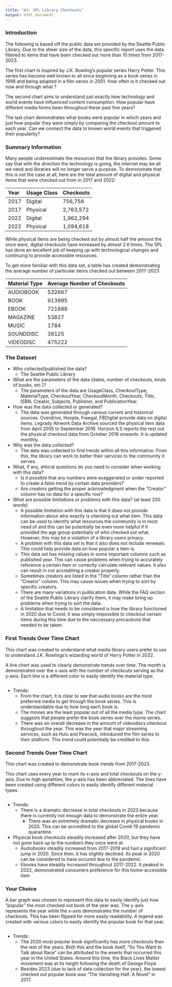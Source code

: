 ```yaml
---
title: "A3: SPL Library Checkouts"
output: html_document
---
```


### Introduction

The following is based off the public data set provided by the Seattle Public Library. Due to the sheer size of the data, this specific report uses the data filtered to items that have been checked out more than 10 times from 2017-2023.

The first chart is inspired by J.K. Rowling's popular series Harry Potter. This series has become well known to all since beginning as a book series in 1998 and being adapted in a film series in 2001. How often is it checked out now and through what ? 

The second chart aims to understand just exactly how technology and world events have influenced content consumption. How popular have different media forms been throughout these past five years?

The last chart demonstrates what books were popular in which years and just how popular they were simply by comparing the checkout amount to each year. Can we connect the data to known world events that triggered their popularity?

### Summary Information

Many people underestimate the resources that the library provides. Some say that with the direction the technology is going, the internet may be all we need and libraries will no longer serve a purpose. To demonstrate that this is not the case at all, here are the total amount of digital and physical items that were checked out from in 2017 and 2022:
  
|Year|Usage Class|Checkouts|
|:---|:---|:---|
2017|Digital|756,756|
2017|Physical|2,763,572|
2022|Digital|1,962,294|
2022|Physical|1,094,618|

While physical items are being checked out by almost half the amount the once were, digital checkouts have increased by almost 2.6 times. The SPL has done an excellent job of keeping up with technological changes and continuing to provide accessible resources. 


To get more familiar with this data set, a table has created demonstrating the average number of particular items checked out between 2017-2023

|Material Type|Average Number of Checkouts|
|:---|:---|
|AUDIOBOOK|532667|
|BOOK|913995|
|EBOOK|721888|
|MAGAZINE|53827|
|MUSIC|1784|
|SOUNDDISC|38125|
|VIDEODISC|475222|


### The Dataset

- Who collected/published the data?  
  - The Seattle Public Library
- What are the parameters of the data (dates, number of checkouts, kinds of books, etc.)?
  - The parameters of the data are UsageClass, CheckoutType, MaterialType, CheckoutYear, CheckoutMonth, Checkouts, Title, ISBN, Creator, Subjects, Publisher, and PublicationYear.
- How was the data collected or generated?  
  - The data was generated through various current and historical sources. Overdrive, Hoopla, Freegal, FBDigital provide data on digital items. Legrady Atrwork Data Archive sourced the physical item data from April 2005 to September 2016. Horizon ILS reports the rest out the physical checkout data from October 2016 onwards. It is updated monthly.
- Why was the data collected?  
  - The data was collected to find trends within all this information. From this, the library can work to better their services to the community it serves.
- What, if any, ethical questions do you need to consider when working with this data? 
  - Is it possible that any numbers were exaggerated or under reported to create a false trend by certain data providers?
  - Are creators getting the proper acknowledgment when the "Creator" column has no data for a specific row?
- What are possible limitations or problems with this data? (at least 200 words)
  - A possible limitation with this data is that it does not provide information about who exactly is checking out what item. This data can be used to identify what resources the community is in most need of and this can be potentially be even more helpful if it provided the age group potentially of who checked out what. However, this may be a violation of a library users privacy. 
  - A problem with this data set is that it also does not include renewals. This could help provide data on how popular a item is.
  - This data set has missing values in some important columns such as published year. This can cause problems when trying to accurately reference a certain item or correctly calculate relevant values. It also can result in not accrediting a creator properly.
  - Sometimes creators are listed in the "Title" column rather than the "Creator" column. This may cause issues when trying to sort by specific creators.
  - There are many variations in publication date. While the FAQ section of the Seattle Public Library clarify them, it may make bring up problems when trying to sort the data.
  - A limitation that needs to be considered is how the library functioned in 2020 due to Covid. It was simply impossible to checkout certain items during this time due to the neccessary precautions that needed to be taken. 

### First Trends Over Time Chart
This chart was created to understand what media library users prefer to use to understand J.K. Rowlings's wizarding world of Harry Potter in 2022.

A line chart was used to clearly demonstrate trends over time. The month is demonstrated over the x-axis with the number of checkouts serving as the y-axis. Each line is a different color to easily identify the material type. 

```r
```

- Trends:
  - From the chart, it is clear to see that audio books are the most preferred media to get through the book series. This is understandable due to how long each book is.
  - The movies are the least popular out of all the media type. The chart suggests that people prefer the book series over the movie series.
  - There was an overall decrease in the amount of videodiscs checkout throughout the year. This was the year that major streaming services, such as Hulu and Peacock, introduced the film series to their platform. This trend could potentially be credited to this.

### Second Trends Over Time Chart

This chart was created to demonstrate book trends from 2017-2023.

This chart uses every year to mark its x-axis and total checkouts on the y-axis. Due to high qunatities, the y-axis has been abbreviated. The lines have been created using different colors to easily identify different material types.

```r
```
- Trends:
  - There is a dramatic decrease in total checkouts in 2023 because there is currently not enough data to demonstrate the entire year.
    - There was an extremely dramatic decrease in physical books in 2020. This can be accredited to the global Covid-19 pandemic quarantine. 
- Physical book checkouts steadily increased after 2020, but they have not gone back up to the numbers they once were at.
  - Audiobooks steadily increased from 2017-2019 and had a significant jump in 2020. Since then, it has slightly declined. Its peak in 2020 can be considered to have occured due to the pandemic.
  - Ebooks have steadily increased throughout 2017-2022. It peaked in 2022, demonstrated consumers preference for this home-accessible item.

### Your Choice
A bar graph was chosen to represent this data to easily identify just how "popular" the most checked out book of the year was. The y-axis represents the year while the x-axis demonstrates the number of checkouts. This has been flipped for more easily readability. A legend was created with various colors to easily identify the popular book for that year.


```r
```

- Trends:
  - The 2020 most popular book significantly has more checkouts than the rest of the years. Both this and the book itself, "So You Want to Talk about Race" can be attributed to the events that occurred this year in the United States. Around this time, the Black Lives Matter movement was at its height following the death of George Floyd.
  - Besides 2023 (due to lack of data collection for the year), the lowest checked out popular book was "The Vanishing Half: A Novel" in 2017.


